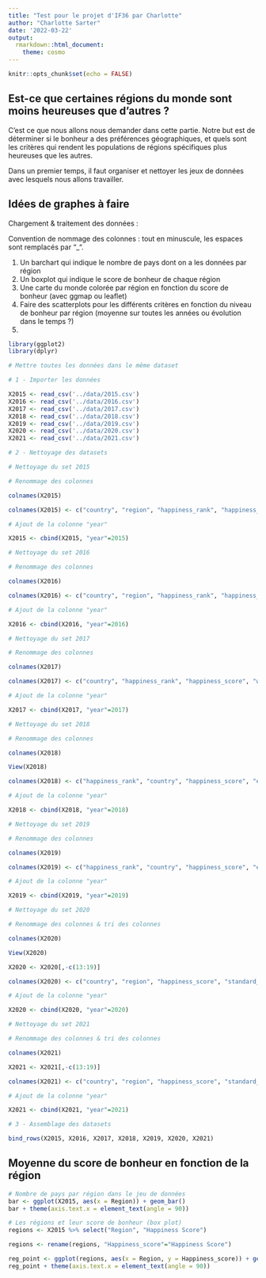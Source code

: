 ```yaml
---
title: "Test pour le projet d'IF36 par Charlotte"
author: "Charlotte Sarter"
date: '2022-03-22'
output:
  rmarkdown::html_document:
    theme: cosmo
---
```


```r
knitr::opts_chunk$set(echo = FALSE)
```

## Est-ce que certaines régions du monde sont moins heureuses que d'autres ?

C'est ce que nous allons nous demander dans cette partie. Notre but est de déterminer si le bonheur a des préférences géographiques, et quels sont les critères qui rendent les populations de régions spécifiques plus heureuses que les autres.

Dans un premier temps, il faut organiser et nettoyer les jeux de données avec lesquels nous allons travailler.

## Idées de graphes à faire 

Chargement & traitement des données :

Convention de nommage des colonnes : tout en minuscule, les espaces sont remplacés par "_".

1. Un barchart qui indique le nombre de pays dont on a les données par région
2. Un boxplot qui indique le score de bonheur de chaque région
3. Une carte du monde colorée par région en fonction du score de bonheur (avec ggmap ou leaflet)
4. Faire des scatterplots pour les différents critères en fonction du niveau de bonheur par région (moyenne sur toutes les années ou évolution dans le temps ?)
5. 



```r
library(ggplot2)
library(dplyr)

# Mettre toutes les données dans le même dataset

# 1 - Importer les données 

X2015 <- read_csv('../data/2015.csv')
X2016 <- read_csv('../data/2016.csv')
X2017 <- read_csv('../data/2017.csv')
X2018 <- read_csv('../data/2018.csv')
X2019 <- read_csv('../data/2019.csv')
X2020 <- read_csv('../data/2020.csv')
X2021 <- read_csv('../data/2021.csv')

# 2 - Nettoyage des datasets

# Nettoyage du set 2015

# Renommage des colonnes

colnames(X2015)

colnames(X2015) <- c("country", "region", "happiness_rank", "happiness_score", "standard_error", "economy", "family", "health", "freedom", "trust", "generosity", "dystopia_residual")

# Ajout de la colonne "year"

X2015 <- cbind(X2015, "year"=2015)

# Nettoyage du set 2016

# Renommage des colonnes 

colnames(X2016)

colnames(X2016) <- c("country", "region", "happiness_rank", "happiness_score", "lower_confidence_interval", "upper_confidence_interval", "economy", "family", "health", "freedom", "trust", "generosity", "dystopia_residual")

# Ajout de la colonne "year"

X2016 <- cbind(X2016, "year"=2016)

# Nettoyage du set 2017

# Renommage des colonnes 

colnames(X2017)

colnames(X2017) <- c("country", "happiness_rank", "happiness_score", "whisker_high", "whisker_low", "economy", "family", "health", "freedom", "generosity", "trust", "dystopia_residual")

# Ajout de la colonne "year"

X2017 <- cbind(X2017, "year"=2017)

# Nettoyage du set 2018

# Renommage des colonnes 

colnames(X2018)

View(X2018)

colnames(X2018) <- c("happiness_rank", "country", "happiness_score", "economy", "family", "health", "freedom", "generosity", "trust")

# Ajout de la colonne "year"

X2018 <- cbind(X2018, "year"=2018)

# Nettoyage du set 2019

# Renommage des colonnes 

colnames(X2019)

colnames(X2019) <- c("happiness_rank", "country", "happiness_score", "economy", "family", "health", "freedom", "generosity", "trust")

# Ajout de la colonne "year"

X2019 <- cbind(X2019, "year"=2019)

# Nettoyage du set 2020

# Renommage des colonnes & tri des colonnes

colnames(X2020)

View(X2020)

X2020 <- X2020[,-c(13:19)]

colnames(X2020) <- c("country", "region", "happiness_score", "standard_error", "whisker_high", "whisker_low", "economy", "family", "health", "freedom", "generosity", "trust", "dystopia_residual")

# Ajout de la colonne "year"

X2020 <- cbind(X2020, "year"=2020)

# Nettoyage du set 2021

# Renommage des colonnes & tri des colonnes

colnames(X2021)

X2021 <- X2021[,-c(13:19)]

colnames(X2021) <- c("country", "region", "happiness_score", "standard_error", "whisker_high", "whisker_low", "economy", "family", "health", "freedom", "generosity", "trust", "dystopia_residual")

# Ajout de la colonne "year"

X2021 <- cbind(X2021, "year"=2021)

# 3 - Assemblage des datasets

bind_rows(X2015, X2016, X2017, X2018, X2019, X2020, X2021)

```

## Moyenne du score de bonheur en fonction de la région

```r

# Nombre de pays par région dans le jeu de données
bar <- ggplot(X2015, aes(x = Region)) + geom_bar()
bar + theme(axis.text.x = element_text(angle = 90))

# Les régions et leur score de bonheur (box plot)
regions <- X2015 %>% select("Region", "Happiness Score")

regions <- rename(regions, "Happiness_score"="Happiness Score")

reg_point <- ggplot(regions, aes(x = Region, y = Happiness_score)) + geom_boxplot()
reg_point + theme(axis.text.x = element_text(angle = 90))

```
